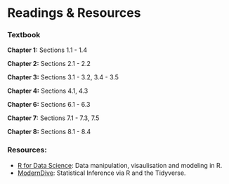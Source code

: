 # Readings & Resources {#rr}

### Textbook

**Chapter 1:** Sections 1.1 - 1.4

**Chapter 2:** Sections 2.1 - 2.2

**Chapter 3:** Sections 3.1 - 3.2, 3.4 - 3.5

**Chapter 4:** Sections 4.1, 4.3

**Chapter 6:** Sections 6.1 - 6.3

**Chapter 7:** Sections 7.1 - 7.3, 7.5

**Chapter 8:** Sections 8.1 - 8.4

### Resources: 

- [R for Data Science](https://r4ds.had.co.nz/): Data manipulation, visaulisation and modeling in R.
- [ModernDive](https://moderndive.com/): Statistical Inference via R and the Tidyverse.
